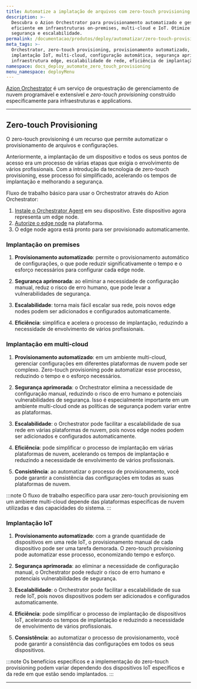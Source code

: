 ```yaml
---
title: Automatize a implatação de arquivos com zero-touch provisioning
description: >-
  Descubra o Azion Orchestrator para provisionamento automatizado e gestão
  eficiente em infraestruturas on-premises, multi-cloud e IoT. Otimize com
  segurança e escalabilidade.
permalink: /documentacao/produtos/deploy/automatizar/zero-touch-provisioning/
meta_tags: >-
  Orchestrator, zero-touch provisioning, provisionamento automatizado,
  implantação IoT, multi-cloud, configuração automática, segurança aprimorada,
  infraestrutura edge, escalabilidade de rede, eficiência de implantação
namespace: docs_deploy_automate_zero_touch_provisioning
menu_namespace: deployMenu
---
```



[Azion Orchestrator](/pt-br/documentacao/produtos/deploy/edge-orchestrator/) é um serviço de orquestração de gerenciamento de nuvem programável e extensível e *zero-touch provisioning* construído especificamente para infraestruturas e applications.

<LinkButton link="/pt-br/documentacao/produtos/guias/deploy/instalar-orchestrator-agent/" label="ir para como instalar o Orchestrator agent" severity="secondary" target="_blank" />
<LinkButton link="/pt-br/documentacao/produtos/guias/deploy/autorizar-edge-node/" label="ir para como autorizar um edge node" severity="secondary" target="_blank" />

---

## Zero-touch Provisioning

O zero-touch provisioning é um recurso que permite automatizar o provisionamento de arquivos e configurações.

Anteriormente, a implantação de um dispositivo e todos os seus pontos de acesso era um processo de várias etapas que exigia o envolvimento de vários profissionais. Com a introdução da tecnologia de zero-touch provisioning, esse processo foi simplificado, acelerando os tempos de implantação e melhorando a segurança.

Fluxo de trabalho básico para usar o Orchestrator através do Azion Orchestrator:

1. [Instale o Orchestrator Agent](/pt-br/documentacao/produtos/guias/deploy/instalar-orchestrator-agent/) em seu dispositivo. Este dispositivo agora representa um edge node.
2. [Autorize o edge node](/pt-br/documentacao/produtos/guias/deploy/autorizar-edge-node/) na plataforma.
3. O edge node agora está pronto para ser provisionado automaticamente.

### Implantação on premises


1. **Provisionamento automatizado**: permite o provisionamento automático de configurações, o que pode reduzir significativamente o tempo e o esforço necessários para configurar cada edge node.

2. **Segurança aprimorada**: ao eliminar a necessidade de configuração manual, reduz o risco de erro humano, que pode levar a vulnerabilidades de segurança.

3. **Escalabilidade**: torna mais fácil escalar sua rede, pois novos edge nodes podem ser adicionados e configurados automaticamente.

4. **Eficiência**: simplifica e acelera o processo de implantação, reduzindo a necessidade de envolvimento de vários profissionais.

### Implantação em multi-cloud 


1. **Provisionamento automatizado**: em um ambiente multi-cloud, gerenciar configurações em diferentes plataformas de nuvem pode ser complexo. Zero-touch provisioning pode automatizar esse processo, reduzindo o tempo e o esforço necessários.

2. **Segurança aprimorada**: o Orchestrator elimina a necessidade de configuração manual, reduzindo o risco de erro humano e potenciais vulnerabilidades de segurança. Isso é especialmente importante em um ambiente multi-cloud onde as políticas de segurança podem variar entre as plataformas.

3. **Escalabilidade**: o Orchestrator pode facilitar a escalabilidade de sua rede em várias plataformas de nuvem, pois novos edge nodes podem ser adicionados e configurados automaticamente.

4. **Eficiência**: pode simplificar o processo de implantação em várias plataformas de nuvem, acelerando os tempos de implantação e reduzindo a necessidade de envolvimento de vários profissionais.

5. **Consistência**: ao automatizar o processo de provisionamento, você pode garantir a consistência das configurações em todas as suas plataformas de nuvem.

:::note
O fluxo de trabalho específico para usar zero-touch provisioning em um ambiente multi-cloud depende das plataformas específicas de nuvem utilizadas e das capacidades do sistema.
:::

### Implantação IoT

1. **Provisionamento automatizado**: com a grande quantidade de dispositivos em uma rede IoT, o provisionamento manual de cada dispositivo pode ser uma tarefa demorada. O zero-touch provisioning pode automatizar esse processo, economizando tempo e esforço.

2. **Segurança aprimorada**: ao eliminar a necessidade de configuração manual, o Orchestrator pode reduzir o risco de erro humano e potenciais vulnerabilidades de segurança.

3. **Escalabilidade**: o Orchestrator pode facilitar a escalabilidade de sua rede IoT, pois novos dispositivos podem ser adicionados e configurados automaticamente.

4. **Eficiência**: pode simplificar o processo de implantação de dispositivos IoT, acelerando os tempos de implantação e reduzindo a necessidade de envolvimento de vários profissionais.

5. **Consistência**: ao automatizar o processo de provisionamento, você pode garantir a consistência das configurações em todos os seus dispositivos.

:::note 
Os benefícios específicos e a implementação do zero-touch provisioning podem variar dependendo dos dispositivos IoT específicos e da rede em que estão sendo implantados.
:::

---



